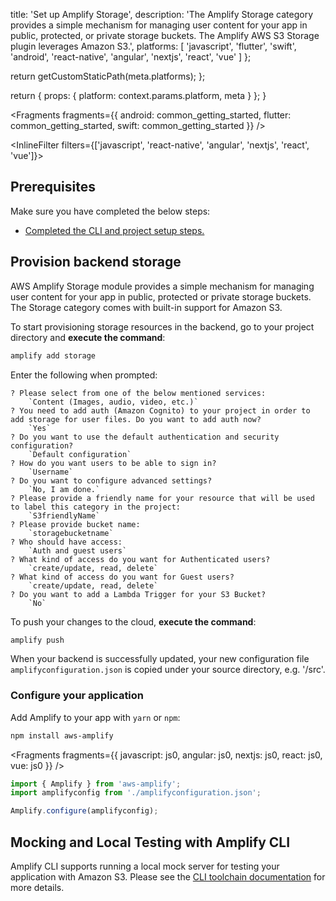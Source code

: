 
  title: 'Set up Amplify Storage',
  description:
    'The Amplify Storage category provides a simple mechanism for managing user content for your app in public, protected, or private storage buckets. The Amplify AWS S3 Storage plugin leverages Amazon S3.',
  platforms: [
    'javascript',
    'flutter',
    'swift',
    'android',
    'react-native',
    'angular',
    'nextjs',
    'react',
    'vue'
  ]
};

  return getCustomStaticPath(meta.platforms);
};

  return {
    props: {
      platform: context.params.platform,
      meta
    }
  };
}


<Fragments
  fragments={{
    android: common_getting_started,
    flutter: common_getting_started,
    swift: common_getting_started
  }}
/>

<InlineFilter filters={['javascript', 'react-native', 'angular', 'nextjs', 'react', 'vue']}>

## Prerequisites

Make sure you have completed the below steps:

- [Completed the CLI and project setup steps.](/lib/project-setup/prereq)

## Provision backend storage

AWS Amplify Storage module provides a simple mechanism for managing user content for your app in public, protected or private storage buckets. The Storage category comes with built-in support for Amazon S3.

To start provisioning storage resources in the backend, go to your project directory and **execute the command**:

```bash
amplify add storage
```

Enter the following when prompted:

```console
? Please select from one of the below mentioned services:
    `Content (Images, audio, video, etc.)`
? You need to add auth (Amazon Cognito) to your project in order to add storage for user files. Do you want to add auth now?
    `Yes`
? Do you want to use the default authentication and security configuration?
    `Default configuration`
? How do you want users to be able to sign in?
    `Username`
? Do you want to configure advanced settings?
    `No, I am done.`
? Please provide a friendly name for your resource that will be used to label this category in the project:
    `S3friendlyName`
? Please provide bucket name:
    `storagebucketname`
? Who should have access:
    `Auth and guest users`
? What kind of access do you want for Authenticated users?
    `create/update, read, delete`
? What kind of access do you want for Guest users?
    `create/update, read, delete`
? Do you want to add a Lambda Trigger for your S3 Bucket?
    `No`
```

To push your changes to the cloud, **execute the command**:

```bash
amplify push
```

When your backend is successfully updated, your new configuration file `amplifyconfiguration.json` is copied under your source directory, e.g. '/src'.

### Configure your application

Add Amplify to your app with `yarn` or `npm`:

```bash
npm install aws-amplify
```


<Fragments
  fragments={{
    javascript: js0,
    angular: js0,
    nextjs: js0,
    react: js0,
    vue: js0
  }}
/>

```typescript
import { Amplify } from 'aws-amplify';
import amplifyconfig from './amplifyconfiguration.json';

Amplify.configure(amplifyconfig);
```

## Mocking and Local Testing with Amplify CLI

Amplify CLI supports running a local mock server for testing your application with Amazon S3. Please see the [CLI toolchain documentation](/cli/usage/mock) for more details.

</InlineFilter>
